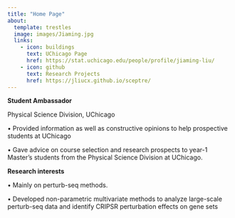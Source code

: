 ```yaml
---
title: "Home Page"
about:
  template: trestles
  image: images/Jiaming.jpg
  links:
    - icon: buildings
      text: UChicago Page
      href: https://stat.uchicago.edu/people/profile/jiaming-liu/
    - icon: github
      text: Research Projects
      href: https://jliucx.github.io/sceptre/
---
```


**Student Ambassador**

Physical Science Division, UChicago

• Provided information as well as constructive opinions to help prospective students at UChicago

• Gave advice on course selection and research prospects to year-1 Master’s students from the Physical Science Division at UChicago.

**Research interests**

• Mainly on perturb-seq methods.

• Developed non-parametric multivariate methods to analyze large-scale perturb-seq data and identify CRIPSR perturbation effects on gene sets
